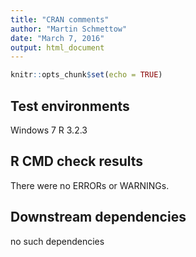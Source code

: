 ```yaml
---
title: "CRAN comments"
author: "Martin Schmettow"
date: "March 7, 2016"
output: html_document
---
```


```r
knitr::opts_chunk$set(echo = TRUE)
```

## Test environments
Windows 7
R 3.2.3

## R CMD check results
There were no ERRORs or WARNINGs. 


## Downstream dependencies
no such dependencies

